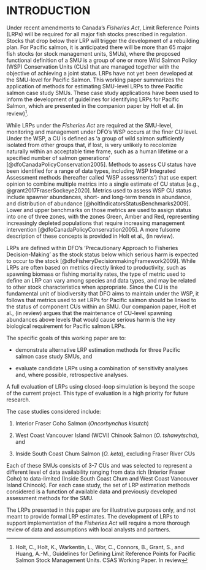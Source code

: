 # INTRODUCTION


Under recent amendments to Canada's *Fisheries Act*, Limit Reference Points (LRPs) will be required for all major fish stocks prescribed in regulation. Stocks that drop below their LRP will trigger the development of a rebuilding plan. For Pacific salmon, it is anticipated there will be more than 65 major fish stocks (or stock management units, SMUs), where the proposed functional definition of a SMU is a group of one or more Wild Salmon Policy (WSP) Conservation Units (CUs) that are managed together with the objective of achieving a joint status. LRPs have not yet been developed at the SMU-level for Pacific Salmon. This working paper summarizes the application of methods for estimating SMU-level LRPs to three Pacific salmon case study SMUs. These case study applications have been used to inform the development of guidelines for identifying LRPs for Pacific Salmon, which are presented in the companion paper by Holt et al. (in review)^[Holt, C., Holt, K., Warkentin, L., Wor, C., Connors, B., Grant, S., and Huang, A.-M., Guidelines for Defining Limit Reference Points for Pacific Salmon Stock Management Units. CSAS Working Paper. In review].  

While LRPs under the *Fisheries Act* are required at the SMU-level, monitoring and management under DFO's WSP occurs at the finer CU level. Under the WSP, a CU is defined as ‘a group of wild salmon sufficiently isolated from other groups that, if lost, is very unlikely to recolonize naturally within an acceptable time frame, such as a human lifetime or a specified number of salmon generations’ [@dfoCanadaPolicyConservation2005].  Methods to assess CU status have been identified for a range of data types, including WSP Integrated Assessment methods (hereafter called 'WSP assessments') that use expert opinion to combine multiple metrics into a single estimate of CU status [e.g., @grant2017FraserSockeye2020]. Metrics used to assess WSP CU status include spawner abundances, short- and long-term trends in abundance, and distribution of abundance [@holtIndicatorsStatusBenchmarks2009]. Lower and upper benchmarks on those metrics are used to assign status into one of three zones, with the zones Green, Amber and Red, representing increasingly depleted populations that require increasing management intervention [@dfoCanadaPolicyConservation2005]. A more fulsome description of these concepts is provided in Holt et al., (in review).

LRPs are defined within DFO's 'Precautionary Approach to Fisheries Decision-Making' as the stock status below which serious harm is expected to occur to the stock [@dfoFisheryDecisionmakingFramework2009]. While LRPs are often based on metrics directly linked to productivity, such as spawning biomass or fishing mortality rates, the type of metric used to define an LRP can vary among species and data types, and may be related to other stock characteristics when appropriate. Since the CU is the fundamental unit of biodiversity that DFO aims to maintain under the WSP, it follows that metrics used to set LRPs for Pacific salmon should be linked to the status of component CUs within an SMU. Our companion paper, Holt et al., (in review) argues that the maintenance of CU-level spawning abundances above levels that would cause serious harm is the key biological requirement for Pacific salmon LRPs.

The specific goals of this working paper are to:

-	demonstrate alternative LRP estimation methods for three Pacific salmon case study SMUs, and

-	evaluate candidate LRPs using a combination of sensitivity analyses and, where possible, retrospective analyses.

<!--CH 1 Feb: suggestion on rewording to more closely align with exact text in ToR, and then mention ToR.

The specific goals of this working paper as described in the Terms of Reference are to:

- apply proposed LRP methods to Pacific Salmon case studies over a range of data types and availabilities, and

- evaluate methods for developing LRPs using a combination of sensitivity analyses to key parameters and assumptions, and where possible retrospective analyses.
-->

A full evaluation of LRPs using closed-loop simulation is beyond the scope of the current project. This type of evaluation is a high priority for future research. 

The case studies considered include:

1)	Interior Fraser Coho Salmon (*Oncorhynchus kisutch*)

2)	West Coast Vancouver Island (WCVI) Chinook Salmon (*O. tshawytscha*), and 

3)	Inside South Coast Chum Salmon (*O. keta*), excluding Fraser River CUs

Each of these SMUs consists of 3-7 CUs and was selected to represent a different level of data availability ranging from data rich (Interior Fraser Coho) to data-limited (Inside South Coast Chum and West Coast Vancouver Island Chinook). For each case study, the set of LRP estimation methods considered is a function of available data and previously developed assessment methods for the SMU. 


The LRPs presented in this paper are for illustrative <!--CH 1 Feb: changed from: demonstration--> purposes only, and not meant to provide formal LRP estimates. The development of LRPs to support implementation of the *Fisheries Act* will require a more thorough review of data and assumptions with local analysts and partners<!--CH 1 Feb suggest removing: than has been taken here-->.  






<!--

Intro prior to re-working to address Sue's comments:

Under recent amendments to Canada's Fisheries Act, Limit Reference Points (LRPs) will be required for all major fish stocks prescribed in regulation. Stocks that drop below their LRP will trigger the development of a rebuilding plan. For Pacific salmon, it is anticipated there will be more than 65 major fish stocks (or stock management units, SMUs), where the proposed functional definition of a SMU is a group of one or more Wild Salmon Policy (WSP) Conservation Units (CUs) that are managed together with the objective of achieving a joint status. Under the WSP, a CU is defined as ‘a group of wild salmon sufficiently isolated from other groups that, if lost, is very unlikely to recolonize naturally within an acceptable time frame, such as a human lifetime or a specified number of salmon generations’ [@dfoCanadaPolicyConservation2005]. Thus, while LRPs under the Fisheries Act are required at the SMU-level, monitoring and management under DFO's WSP occurs at the finer CU level. Methods to assess CU status have been identified for a range of data types, including WSP Integrated Assessment methods (hereafter called 'WSP assessments') that use expert opinion to combine multiple metrics into a single estimate of CU status [e.g., @grant2017FraserSockeye2020]. Metrics used to assess WSP CU status include spawner abundances, short- and long-term trends in abundance, and distribution of abundance [@holtIndicatorsStatusBenchmarks2009]. Lower and upper benchmarks on those metrics are used to assign status into one of three zones, Green, Amber and Red, representing increasingly depleted populations that require increasing management intervention, respectively [@dfoCanadaPolicyConservation2005]. A more fulsome description of these concepts is provided in the companion paper,  *Guidelines for Defining Limit Reference Points for Pacific Salmon Stock Management Units* (Holt et al., in review)^[Holt et. al. Guidelines for Defining Limit Reference Points for Pacific Salmon Stock Management Units. CSAS Working Paper. In review]. At present, a key gap in our ability to develop LRPs under the Fisheries Act is that CU-level status assessments have not been aggregated to the SMU level.


LRPs are defined within DFO's 'Precautionary Approach to Fisheries Decision-Making' as the stock status below which serious harm is occurring to the stock [@dfoFisheryDecisionmakingFramework2009]. While LRPs are often based on metrics directly linked to productivity, such as spawning biomass or fishing mortality rates, the type of metric used to define an LRP can vary among species and data types, and may be related to other stock characteristics when appropriate. Since the CU is the fundamental unit of biodiversity that DFO aims to maintain under the WSP, it follows that metrics used to set LRPs for Pacific salmon should be linked to the status of component CUs within an SMU. Our companion paper, Holt et al., (in review) argues that the maintenance of CU-level spawning abundances above levels that would cause serious harm is the key biological requirement for Pacific salmon LRPs.  


The goals of this working paper are to demonstrate alternative LRP estimation methods for three case study SMUs, and then evaluate candidate LRPs using a combination of sensitivity analyses and, where possible, retrospective analyses. A full evaluation of LRPs, for example, using closed-loop simulations, is beyond the scope of the current project and is a high priority for future research. The case studies considered are Interior Fraser Coho Salmon (*Oncorhynchus kisutch*), West Coast Vancouver Island (WCVI) Chinook Salmon (*O. tshawytscha*), and Inside South Coast Chum Salmon (*O. keta*;  excluding Fraser River CUs). Each of these SMUs consists of 3-7 CUs and was selected to represent a different level of data availability ranging from data rich (Interior Fraser Coho) to data-limited (Inside South Coast Chum and West Coast Vancouver Island Chinook). Detailed guidelines for identifying LRPs for Pacific salmon SMUs informed by these three case study applications are available in the companion working paper (Holt et al., in review)<!--KH: footnote already cited; subscript needs to be added at a later point. For each case study, the set of LRP estimation methods considered is a function of available data and previously developed assessment methods for the SMU. The LRPs presented in this paper are illustrative and not meant to provide formal assessments, as they may require more thorough review of data and assumptions with local analysts and partners. 

-->
